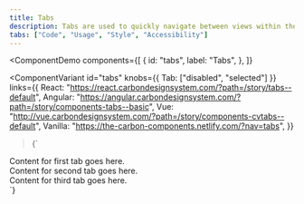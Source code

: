 ```yaml
---
title: Tabs
description: Tabs are used to quickly navigate between views within the same context.
tabs: ["Code", "Usage", "Style", "Accessibility"]
---
```


<ComponentDemo
  components={[
    {
      id: "tabs",
      label: "Tabs",
    },
  ]}
>
  <ComponentVariant
    id="tabs"
    knobs={{ Tab: ["disabled", "selected"] }}
    links={{
      React: "https://react.carbondesignsystem.com/?path=/story/tabs--default",
      Angular:
        "https://angular.carbondesignsystem.com/?path=/story/components-tabs--basic",
      Vue:
        "http://vue.carbondesignsystem.com/?path=/story/components-cvtabs--default",
      Vanilla: "https://the-carbon-components.netlify.com/?nav=tabs",
    }}
  >{`
<div style={{ width: '50%' }}>
  <Tabs>
    <Tab
      href="#"
      id="tab-1"
      label="Tab label 1"
    >
      <div className="some-content">
        Content for first tab goes here.
      </div>
    </Tab>
    <Tab
      href="#"
      id="tab-2"
      label="Tab label 2"
    >
      <div className="some-content">
        Content for second tab goes here.
      </div>
    </Tab>
    <Tab
      href="#"
      id="tab-3"
      label='Tab label 3'
    >
      <div className="some-content">
        Content for third tab goes here.
      </div>
    </Tab>
  </Tabs>
</div>
  `}</ComponentVariant>
</ComponentDemo>
